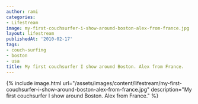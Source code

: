 ```yaml
---
author: rami
categories:
- Lifestream
image: my-first-couchsurfer-i-show-around-boston-alex-from-france.jpg
layout: lifestream
publishedAt: '2010-02-17'
tags:
- couch-surfing
- boston
- usa
title: My first couchsurfer I show around Boston. Alex from France.
---
```


{% include image.html url="/assets/images/content/lifestream/my-first-couchsurfer-i-show-around-boston-alex-from-france.jpg" description="My first couchsurfer I show around Boston. Alex from France." %}